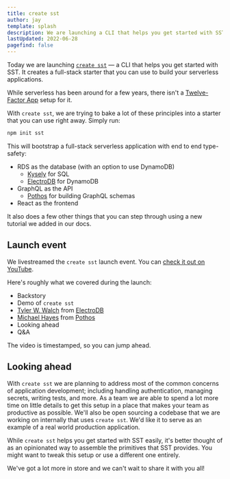 ```yaml
---
title: create sst
author: jay
template: splash
description: We are launching a CLI that helps you get started with SST easily.
lastUpdated: 2022-06-28
pagefind: false
---
```



Today we are launching [`create sst`](https://github.com/sst/sst/tree/master/packages/create-sst) — a CLI that helps you get started with SST. It creates a full-stack starter that you can use to build your serverless applications.

While serverless has been around for a few years, there isn't a [Twelve-Factor App](https://12factor.net) setup for it.

With `create sst`, we are trying to bake a lot of these principles into a starter that you can use right away. Simply run:

```bash
npm init sst
```

This will bootstrap a full-stack serverless application with end to end type-safety:

- RDS as the database (with an option to use DynamoDB)
  - [Kysely](https://github.com/koskimas/kysely) for SQL
  - [ElectroDB](https://github.com/tywalch/electrodb) for DynamoDB
- GraphQL as the API
  - [Pothos](https://pothos-graphql.dev) for building GraphQL schemas
- React as the frontend

It also does a few other things that you can step through using a new tutorial we added in our docs.

## Launch event

We livestreamed the `create sst` launch event. You can [check it out on YouTube](https://www.youtube.com/watch?v=wBTDkLIyMhw).

<YouTube id="wBTDkLIyMhw" posterQuality="high" />

Here's roughly what we covered during the launch:

- Backstory
- Demo of `create sst`
- [Tyler W. Walch](https://twitter.com/tinkertamper) from [ElectroDB](https://github.com/tywalch/electrodb)
- [Michael Hayes](https://twitter.com/yavascript) from [Pothos](https://pothos-graphql.dev)
- Looking ahead
- Q&A

The video is timestamped, so you can jump ahead.


## Looking ahead

With `create sst` we are planning to address most of the common concerns of application development; including handling authentication, managing secrets, writing tests, and more. As a team we are able to spend a lot more time on little details to get this setup in a place that makes your team as productive as possible. We'll also be open sourcing a codebase that we are working on internally that uses `create sst`. We'd like it to serve as an example of a real world production application.

While `create sst` helps you get started with SST easily, it's better thought of as an opinionated way to assemble the primitives that SST provides. You might want to tweak this setup or use a different one entirely.

We've got a lot more in store and we can't wait to share it with you all!
